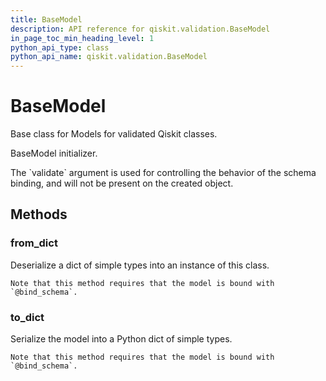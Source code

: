 ```yaml
---
title: BaseModel
description: API reference for qiskit.validation.BaseModel
in_page_toc_min_heading_level: 1
python_api_type: class
python_api_name: qiskit.validation.BaseModel
---
```


# BaseModel

<Class id="qiskit.validation.BaseModel" isDedicatedPage={true} github="https://github.com/qiskit/qiskit/tree/stable/0.14/qiskit/validation/base.py" signature="BaseModel(validate=True, **kwargs)">
  Base class for Models for validated Qiskit classes.

  BaseModel initializer.

  <Admonition title="Note" type="note">
    The `validate` argument is used for controlling the behavior of the schema binding, and will not be present on the created object.
  </Admonition>

  ## Methods

  ### from\_dict

  <Function id="qiskit.validation.BaseModel.from_dict" name="from_dict" signature="classmethod BaseModel.from_dict(dict_)">
    Deserialize a dict of simple types into an instance of this class.

    Note that this method requires that the model is bound with `@bind_schema`.
  </Function>

  ### to\_dict

  <Function id="qiskit.validation.BaseModel.to_dict" name="to_dict" signature="BaseModel.to_dict()">
    Serialize the model into a Python dict of simple types.

    Note that this method requires that the model is bound with `@bind_schema`.
  </Function>
</Class>

